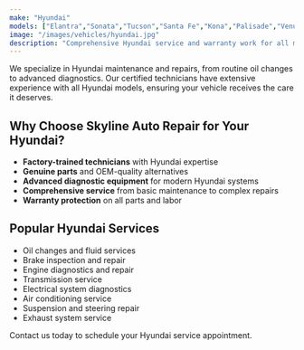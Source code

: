 ```yaml
---
make: "Hyundai"
models: ["Elantra","Sonata","Tucson","Santa Fe","Kona","Palisade","Venue"]
image: "/images/vehicles/hyundai.jpg"
description: "Comprehensive Hyundai service and warranty work for all models."
---
```


We specialize in Hyundai maintenance and repairs, from routine oil changes to advanced diagnostics. Our certified technicians have extensive experience with all Hyundai models, ensuring your vehicle receives the care it deserves.

## Why Choose Skyline Auto Repair for Your Hyundai?

- **Factory-trained technicians** with Hyundai expertise
- **Genuine parts** and OEM-quality alternatives
- **Advanced diagnostic equipment** for modern Hyundai systems
- **Comprehensive service** from basic maintenance to complex repairs
- **Warranty protection** on all parts and labor

## Popular Hyundai Services

- Oil changes and fluid services
- Brake inspection and repair
- Engine diagnostics and repair
- Transmission service
- Electrical system diagnostics
- Air conditioning service
- Suspension and steering repair
- Exhaust system service

Contact us today to schedule your Hyundai service appointment.